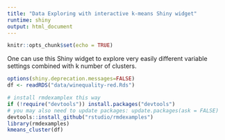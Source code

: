 ```yaml
---
title: "Data Exploring with interactive k-means Shiny widget"
runtime: shiny
output: html_document
---
```


```r
knitr::opts_chunk$set(echo = TRUE)
```

One can use this Shiny widget to explore very easily different variable settings combined with k number of clusters. 

```r
options(shiny.deprecation.messages=FALSE)
df <- readRDS("data/winequality-red.Rds")

# install rmdexamplex this way
if (!require("devtools")) install.packages("devtools")
# you may also need to update packages: update.packages(ask = FALSE)
devtools::install_github("rstudio/rmdexamples")
library(rmdexamples)
kmeans_cluster(df)
```





